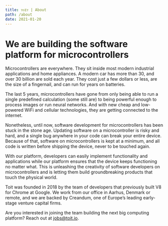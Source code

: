 ```yaml
---
title: ᴛᴏɪᴛ | About
path: /about
date: 2021-01-20
---
```



<HorizontalBlock theme={pinkWhiteTheme}>
  <HorizontalBlockItem>

# We are building the software platform for microcontrollers

Microcontrollers are everywhere. They sit inside most modern industrial
applications and home appliances. A modern car has more than 30, and over 30
billion are sold each year. They cost just a few dollars or less, are the size
of a fingernail, and can run for years on batteries.

The last 5 years, microcontrollers have gone from only being able to run a
single predefined calculation (some still are) to being powerful enough to
process images or run neural networks. And with new cheap and low-powered WiFi
and cellular technologies, they are getting connected to the internet.

Nonetheless, until now, software development for microcontrollers has been stuck
in the stone age. Updating software on a microcontroller is risky and hard, and
a single bug anywhere in your code can break your entire device. Because of
that, software on microcontrollers is kept at a minimum, and all code is written
before shipping the device, never to be touched again.

With our platform, developers can easily implement functionality and
applications while our platform ensures that the device keeps functioning no
matter what. This is unleashing the creativity of software developers on
microcontrollers and is letting them build groundbreaking products that touch
the physical world.

Toit was founded in 2018 by the team of developers that previously built V8 for
Chrome at Google. We work from our office in Aarhus, Denmark or remote, and we
are backed by Creandum, one of Europe’s leading early-stage venture capital
firms.

Are you interested in joining the team building the next big computing platform?
Reach out at jobs@toit.io.

  </HorizontalBlockItem>
</HorizontalBlock>

